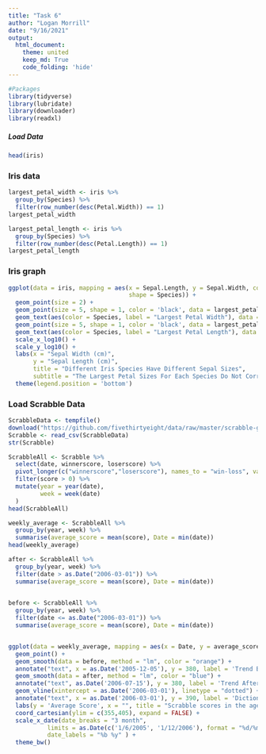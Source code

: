 ```yaml
---
title: "Task 6"
author: "Logan Morrill"
date: "9/16/2021"
output: 
  html_document:
    theme: united
    keep_md: True
    code_folding: 'hide'
---
```


```r
#Packages
library(tidyverse)
library(lubridate)
library(downloader)
library(readxl)
```
##### Load Data
```r
head(iris)
```

### Iris data
```r
largest_petal_width <- iris %>%
  group_by(Species) %>%
  filter(row_number(desc(Petal.Width)) == 1)
largest_petal_width

largest_petal_length <- iris %>%
  group_by(Species) %>%
  filter(row_number(desc(Petal.Length)) == 1)
largest_petal_length
```

### Iris graph
```r
ggplot(data = iris, mapping = aes(x = Sepal.Length, y = Sepal.Width, color = Species,
                                  shape = Species)) +
  geom_point(size = 2) +
  geom_point(size = 5, shape = 1, color = 'black', data = largest_petal_width) +
  geom_text(aes(color = Species, label = "Largest Petal Width"), data = largest_petal_width, nudge_y = .015) +
  geom_point(size = 5, shape = 1, color = 'black', data = largest_petal_length) +
  geom_text(aes(color = Species, label = "Largest Petal Length"), data = largest_petal_length, nudge_y = -.015) +
  scale_x_log10() +
  scale_y_log10() +
  labs(x = "Sepal Width (cm)",
       y = "Sepal Length (cm)",
       title = "Different Iris Species Have Different Sepal Sizes",
       subtitle = "The Largest Petal Sizes For Each Species Do Not Correspond To The Largest Sepal Sizes") +
  theme(legend.position = 'bottom')
```
### Load Scrabble Data
```r
ScrabbleData <- tempfile()
download("https://github.com/fivethirtyeight/data/raw/master/scrabble-games/scrabble_games.csv", ScrabbleData, mode = "wb")
Scrabble <- read_csv(ScrabbleData)
str(Scrabble)

```

```r
ScrabbleAll <- Scrabble %>%
  select(date, winnerscore, loserscore) %>%
  pivot_longer(c("winnerscore","loserscore"), names_to = "win-loss", values_to = "score") %>%
  filter(score > 0) %>%
  mutate(year = year(date),
         week = week(date)
  )
head(ScrabbleAll)
```

```r
weekly_average <- ScrabbleAll %>%
  group_by(year, week) %>%
  summarise(average_score = mean(score), Date = min(date))
head(weekly_average)

after <- ScrabbleAll %>%
  group_by(year, week) %>%
  filter(date > as.Date("2006-03-01")) %>%
  summarise(average_score = mean(score), Date = min(date))

  
before <- ScrabbleAll %>%
  group_by(year, week) %>%
  filter(date <= as.Date("2006-03-01")) %>%
  summarise(average_score = mean(score), Date = min(date))


ggplot(data = weekly_average, mapping = aes(x = Date, y = average_score)) +
  geom_point() +
  geom_smooth(data = before, method = "lm", color = "orange") +
  annotate("text", x = as.Date('2005-12-05'), y = 380, label = 'Trend Before', color = "orange", size = 3) +
  geom_smooth(data = after, method = "lm", color = "blue") +
  annotate("text", as.Date('2006-07-15'), y = 380, label = 'Trend After', color = "blue", size = 3) +
  geom_vline(xintercept = as.Date('2006-03-01'), linetype = "dotted") +
  annotate("text", x = as.Date('2006-03-01'), y = 390, label = 'Dictionary\nUpdated', size = 3) +
  labs(y = 'Average Score', x = "", title = "Scrabble scores in the age of 'QI' and 'ZA'", subtitle = 'Weekly average scores before and after the addition of around 11,000 words\nto the Scrabble dictionary') +
  coord_cartesian(ylim = c(355,405), expand = FALSE) +
  scale_x_date(date_breaks = "3 month", 
           limits = as.Date(c('1/6/2005', '1/12/2006'), format = "%d/%m/%Y"),
           date_labels = "%b %y" ) +
  theme_bw()
```


